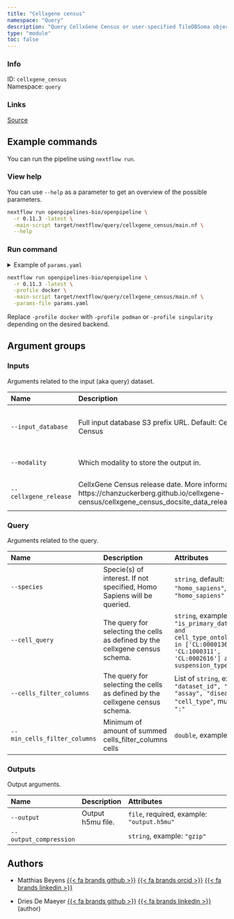```yaml
---
title: "Cellxgene census"
namespace: "Query"
description: "Query CellxGene Census or user-specified TileDBSoma object, and eventually fetch cell and gene metadata or/and expression counts."
type: "module"
toc: false
---
```


::: {.column-margin}

### Info

ID: `cellxgene_census`  
Namespace: `query`

### Links
[Source](https://github.com/openpipelines-bio/openpipeline/blob/0.11.3/./src/query/cellxgene_census){.btn-action .btn-sm .btn-info .btn role="button"}

:::



## Example commands

You can run the pipeline using `nextflow run`.

### View help

You can use `--help` as a parameter to get an overview of the possible parameters.

```bash
nextflow run openpipelines-bio/openpipeline \
  -r 0.11.3 -latest \
  -main-script target/nextflow/query/cellxgene_census/main.nf \
  --help
```

### Run command

<details>
<summary>Example of `params.yaml`</summary>
```yaml
# Inputs
input_database: "CellxGene"
modality: "rna"
cellxgene_release: "2023-05-15"

# Outputs
# output: "$id.$key.output.h5mu"
# output_compression: "gzip"

# Query
species: "homo_sapiens"
# cell_query: "is_primary_data == True and cell_type_ontology_term_id in ['CL:0000136', 'CL:1000311', 'CL:0002616'] and suspension_type == 'cell'"
# cells_filter_columns: ["dataset_id", "tissue", "assay", "disease", "cell_type"]
# min_cells_filter_columns: 100

# Nextflow input-output arguments
publish_dir: # please fill in - example: "output/"
# param_list: "my_params.yaml"
```
</details>

```bash
nextflow run openpipelines-bio/openpipeline \
  -r 0.11.3 -latest \
  -profile docker \
  -main-script target/nextflow/query/cellxgene_census/main.nf \
  -params-file params.yaml
```

:::{.callout-note}
Replace `-profile docker` with `-profile podman` or `-profile singularity` depending on the desired backend.
:::

## Argument groups

### Inputs

Arguments related to the input (aka query) dataset.


|Name                  |Description                                                                                                                                        |Attributes                                           |
|:---------------------|:--------------------------------------------------------------------------------------------------------------------------------------------------|:----------------------------------------------------|
|`--input_database`    |Full input database S3 prefix URL. Default: CellxGene Census                                                                                       |`string`, default: `"CellxGene"`, example: `"s3://"` |
|`--modality`          |Which modality to store the output in.                                                                                                             |`string`, default: `"rna"`                           |
|`--cellxgene_release` |CellxGene Census release date. More information: https://chanzuckerberg.github.io/cellxgene-census/cellxgene_census_docsite_data_release_info.html |`string`, default: `"2023-05-15"`                    |


### Query

Arguments related to the query.


|Name                         |Description                                                                  |Attributes                                                                                                                                                |
|:----------------------------|:----------------------------------------------------------------------------|:---------------------------------------------------------------------------------------------------------------------------------------------------------|
|`--species`                  |Specie(s) of interest. If not specified, Homo Sapiens will be queried.       |`string`, default: `"homo_sapiens"`, example: `"homo_sapiens"`                                                                                            |
|`--cell_query`               |The query for selecting the cells as defined by the cellxgene census schema. |`string`, example: `"is_primary_data == True and cell_type_ontology_term_id in ['CL:0000136', 'CL:1000311', 'CL:0002616'] and suspension_type == 'cell'"` |
|`--cells_filter_columns`     |The query for selecting the cells as defined by the cellxgene census schema. |List of `string`, example: `"dataset_id", "tissue", "assay", "disease", "cell_type"`, multiple_sep: `":"`                                                 |
|`--min_cells_filter_columns` |Minimum of amount of summed cells_filter_columns cells                       |`double`, example: `100`                                                                                                                                  |


### Outputs

Output arguments.


|Name                   |Description       |Attributes                                 |
|:----------------------|:-----------------|:------------------------------------------|
|`--output`             |Output h5mu file. |`file`, required, example: `"output.h5mu"` |
|`--output_compression` |                  |`string`, example: `"gzip"`                |

## Authors


  * Matthias Beyens [{{< fa brands github >}}](https://github.com/MatthiasBeyens) [{{< fa brands orcid >}}](https://orcid.org/0000-0003-3304-0706) [{{< fa brands linkedin >}}](https://linkedin.com/in/mbeyens)

  * Dries De Maeyer [{{< fa brands github >}}](https://github.com/ddemaeyer) [{{< fa brands linkedin >}}](https://linkedin.com/in/dries-de-maeyer-b46a814) (author)
